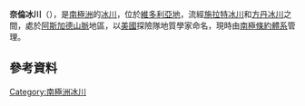 {{coord|77|41|S|161|29|E|display=title}}

'''奈倫冰川'''（{{lang-en|Nylen Glacier}}），是[[南極洲|南極洲]]的[[冰川|冰川]]，位於[[維多利亞地|維多利亞地]]，流經[[施拉特冰川|施拉特冰川]]和[[方丹冰川|方丹冰川]]之間，處於[[阿斯加德山脈|阿斯加德山脈]]地區，以[[美國|美國]]探險隊地質學家命名，現時由[[南極條約體系|南極條約體系]]管理。

==參考資料==
{{usgs-gazetteer}}

{{DEFAULTSORT:Nylen Glacier}}
[[Category:南極洲冰川|Category:南極洲冰川]]


{{McMurdoDryValleys-geo-stub}}
